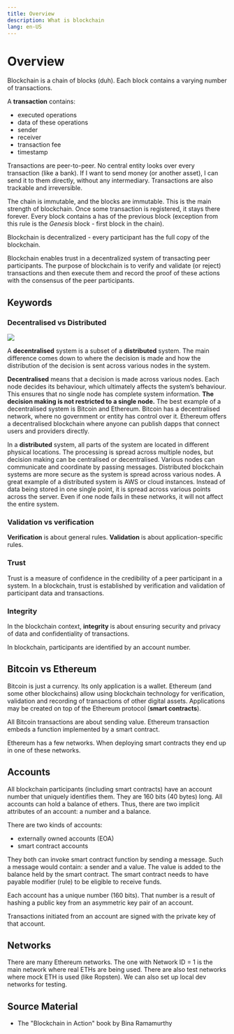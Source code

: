 ```yaml
---
title: Overview
description: What is blockchain
lang: en-US
---
```


# Overview

Blockchain is a chain of blocks (duh). Each block contains a varying number
of transactions.

A **transaction** contains:

- executed operations
- data of these operations
- sender
- receiver
- transaction fee
- timestamp

Transactions are peer-to-peer. No central entity looks over every transaction
(like a bank). If I want to send money (or another asset), I can send it to them
directly, without any intermediary. Transactions are also trackable and
irreversible.

The chain is immutable, and the blocks are immutable. This is the main strength
of blockchain. Once some transaction is registered, it stays there forever.
Every block contains a has of the previous block (exception from this rule
is the *Genesis* block - first block in the chain).

Blockchain is decentralized - every participant has the full copy of the
blockchain.

Blockchain enables trust in a decentralized system of transacting peer
participants. The purpose of blockchain is to verify and validate (or reject)
transactions and then execute them and record the proof of these actions with
the consensus of the peer participants.

## Keywords

### Decentralised vs Distributed

![](../../../../assets/distributed-decentralized-cetralized.png)

A **decentralised** system is a subset of a **distributed** system. The main
difference comes down to where the decision is made and how the distribution of
the decision is sent across various nodes in the system.

**Decentralised** means that a decision is made across various nodes. Each node
decides its behaviour, which ultimately affects the system’s behaviour. This
ensures that no single node has complete system information. **The decision making
is not restricted to a single node.** The best example of a decentralised system
is Bitcoin and Ethereum. Bitcoin has a decentralised network, where no
government or entity has control over it. Ethereum offers a decentralised
blockchain where anyone can publish dapps that connect users and providers
directly.

In a **distributed** system, all parts of the system are located in different
physical locations. The processing is spread across multiple nodes, but decision
making can be centralised or decentralised. Various nodes can communicate and
coordinate by passing messages. Distributed blockchain systems are more secure
as the system is spread across various nodes. A great example of a distributed
system is AWS or cloud instances. Instead of data being stored in one single
point, it is spread across various points across the server. Even if one node
fails in these networks, it will not affect the entire system.

### Validation vs verification

**Verification** is about general rules.
**Validation** is about application-specific rules.

### Trust

Trust is a measure of confidence in the credibility of a peer participant in a
system. In a blockchain, trust is established by verification and validation of
participant data and transactions.

### Integrity

In the blockchain context, **integrity** is about ensuring security and privacy
of data and confidentiality of transactions.

In blockchain, participants are identified by an account number.

## Bitcoin vs Ethereum

Bitcoin is just a currency. Its only application is a wallet. Ethereum (and some
other blockchains) allow using blockchain technology for verification,
validation and recording of transactions of other digital assets. Applications
may be created on top of the Ethereum protocol (**smart contracts**).

All Bitcoin transactions are about sending value. Ethereum transaction embeds a
function implemented by a smart contract.

Ethereum has a few networks. When deploying smart contracts they end up in
one of these networks.

## Accounts

All blockchain participants (including smart contracts) have an account number
that uniquely identifies them. They are 160 bits (40 bytes) long. All accounts
can hold a balance of ethers. Thus, there are two implicit attributes of an
account: a number and a balance.
 
There are two kinds of accounts:

- externally owned accounts (EOA)
- smart contract accounts

They both can invoke smart contract function by sending a message. Such a message
would contain: a sender and a value. The value is added to the balance held
by the smart contract. The smart contract needs to have payable modifier (rule) to
be eligible to receive funds.

Each account has a unique number (160 bits). That number is a result of hashing a public
key from an asymmetric key pair of an account.

Transactions initiated from an account are signed with the private key of that
account.

## Networks

There are many Ethereum networks. The one with Network ID = 1 is the main
network where real ETHs are being used. There are also test networks where mock
ETH is used (like Ropsten). We can also set up local dev networks for testing.

## Source Material

- The "Blockchain in Action" book by Bina Ramamurthy